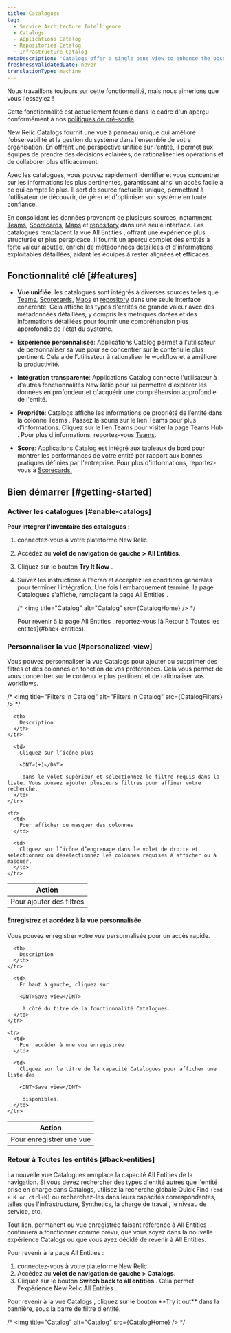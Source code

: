 ```yaml
---
title: Catalogues
tag:
  - Service Architecture Intelligence
  - Catalogs
  - Applications Catalog
  - Repositories Catalog
  - Infrastructure Catalog
metaDescription: 'Catalogs offer a single pane view to enhance the observability and management of software systems in your organization. The unified view of system entities facilitates well-informed decision-making, streamlined operations, and improved collaboration across teams.'
freshnessValidatedDate: never
translationType: machine
---
```


<Callout title="Aperçu">
  Nous travaillons toujours sur cette fonctionnalité, mais nous aimerions que vous l&apos;essayiez !

  Cette fonctionnalité est actuellement fournie dans le cadre d&apos;un aperçu conformément à nos [politiques de pré-sortie](/docs/licenses/license-information/referenced-policies/new-relic-pre-release-policy/).
</Callout>

New Relic Catalogs fournit une vue à panneau unique qui améliore l&apos;observabilité et la gestion du système dans l&apos;ensemble de votre organisation. En offrant une perspective unifiée sur l’entité, il permet aux équipes de prendre des décisions éclairées, de rationaliser les opérations et de collaborer plus efficacement.

Avec les catalogues, vous pouvez rapidement identifier et vous concentrer sur les informations les plus pertinentes, garantissant ainsi un accès facile à ce qui compte le plus. Il sert de source factuelle unique, permettant à l&apos;utilisateur de découvrir, de gérer et d&apos;optimiser son système en toute confiance.

En consolidant les données provenant de plusieurs sources, notamment <DNT>[Teams](/docs/service-architecture-intelligence/teams/teams)</DNT>, <DNT>[Scorecards](/docs/service-architecture-intelligence/scorecards/getting-started)</DNT>, <DNT>[Maps](/docs/service-architecture-intelligence/maps/advanced-maps/)</DNT> et <DNT>[repository](/docs/codestream/observability/repo-association/)</DNT> dans une seule interface. Les catalogues remplacent la vue <DNT>All Entities</DNT> , offrant une expérience plus structurée et plus perspicace. Il fournit un aperçu complet des entités à forte valeur ajoutée, enrichi de métadonnées détaillées et d&apos;informations exploitables détaillées, aidant les équipes à rester alignées et efficaces.

## Fonctionnalité clé [#features]

* **Vue unifiée**: les catalogues sont intégrés à diverses sources telles que <DNT>[Teams](/docs/service-architecture-intelligence/teams/teams)</DNT>, <DNT>[Scorecards](/docs/service-architecture-intelligence/scorecards/getting-started)</DNT>, <DNT>[Maps](/docs/service-architecture-intelligence/maps/advanced-maps/)</DNT> et <DNT>[repository](/docs/codestream/observability/repo-association/)</DNT> dans une seule interface cohérente. Cela affiche les types d&apos;entités de grande valeur avec des métadonnées détaillées, y compris les métriques dorées et des informations détaillées pour fournir une compréhension plus approfondie de l&apos;état du système.

* **Expérience personnalisée**: <DNT>Applications Catalog</DNT> permet à l&apos;utilisateur de personnaliser sa vue pour se concentrer sur le contenu le plus pertinent. Cela aide l’utilisateur à rationaliser le workflow et à améliorer la productivité.

* **Intégration transparente**: <DNT>Applications Catalog</DNT> connecte l&apos;utilisateur à d&apos;autres fonctionnalités New Relic pour lui permettre d&apos;explorer les données en profondeur et d&apos;acquérir une compréhension approfondie de l&apos;entité.

* **Propriété**: <DNT>Catalogs</DNT> affiche les informations de propriété de l’entité dans la colonne <DNT>Teams</DNT> . Passez la souris sur le lien <DNT>Teams</DNT> pour plus d&apos;informations. Cliquez sur le lien <DNT>Teams</DNT> pour visiter la page <DNT>Teams Hub</DNT> . Pour plus d&apos;informations, reportez-vous <DNT>[Teams](/docs/service-architecture-intelligence/teams/teams)</DNT>.

* **<DNT>Score</DNT>**: <DNT>Applications Catalog</DNT> est intégré aux tableaux de bord pour montrer les performances de votre entité par rapport aux bonnes pratiques définies par l&apos;entreprise. Pour plus d&apos;informations, reportez-vous à <DNT>[Scorecards.](/docs/service-architecture-intelligence/scorecards/getting-started)</DNT>

## Bien démarrer [#getting-started]

### Activer les catalogues [#enable-catalogs]

**Pour intégrer l&apos;inventaire des catalogues :**

1. connectez-vous à votre plateforme New Relic.

2. Accédez au **volet de navigation de gauche &gt; All Entities**.

3. Cliquez sur le bouton **Try It Now** .

4. Suivez les instructions à l’écran et acceptez les conditions générales pour terminer l’intégration. Une fois l&apos;embarquement terminé, la page Catalogues s&apos;affiche, remplaçant la page <DNT>All Entities</DNT> .

   /\* &lt;img title=&quot;Catalog&quot; alt=&quot;Catalog&quot; src=\{CatalogHome} /&gt; \*/

   <Callout variant="tip" title="Conseil">
     Pour revenir à la page <DNT>All Entities</DNT> , reportez-vous [à Retour à Toutes les entités](#back-entities).
   </Callout>

### Personnaliser la vue [#personalized-view]

Vous pouvez personnaliser la vue <DNT>Catalogs</DNT> pour ajouter ou supprimer des filtres et des colonnes en fonction de vos préférences. Cela vous permet de vous concentrer sur le contenu le plus pertinent et de rationaliser vos workflows.

/\* &lt;img title=&quot;Filters in Catalog&quot; alt=&quot;Filters in Catalog&quot; src=\{CatalogFilters} /&gt; \*/

<table>
  <thead>
    <tr>
      <th>
        Action
      </th>

      <th>
        Description
      </th>
    </tr>
  </thead>

  <tbody>
    <tr>
      <td>
        Pour ajouter des filtres
      </td>

      <td>
        Cliquez sur l’icône plus 

        <DNT>(+)</DNT>

         dans le volet supérieur et sélectionnez le filtre requis dans la liste. Vous pouvez ajouter plusieurs filtres pour affiner votre recherche.
      </td>
    </tr>

    <tr>
      <td>
        Pour afficher ou masquer des colonnes
      </td>

      <td>
        Cliquez sur l’icône d’engrenage dans le volet de droite et sélectionnez ou désélectionnez les colonnes requises à afficher ou à masquer.
      </td>
    </tr>
  </tbody>
</table>

#### Enregistrez et accédez à la vue personnalisée

Vous pouvez enregistrer votre vue personnalisée pour un accès rapide.

<table>
  <thead>
    <tr>
      <th>
        Action
      </th>

      <th>
        Description
      </th>
    </tr>
  </thead>

  <tbody>
    <tr>
      <td>
        Pour enregistrer une vue
      </td>

      <td>
        En haut à gauche, cliquez sur 

        <DNT>Save view</DNT>

         à côté du titre de la fonctionnalité Catalogues.
      </td>
    </tr>

    <tr>
      <td>
        Pour accéder à une vue enregistrée
      </td>

      <td>
        Cliquez sur le titre de la capacité Catalogues pour afficher une liste des 

        <DNT>Save view</DNT>

         disponibles.
      </td>
    </tr>
  </tbody>
</table>

### Retour à Toutes les entités [#back-entities]

La nouvelle vue Catalogues remplace la capacité <DNT>All Entities</DNT> de la navigation. Si vous devez rechercher des types d&apos;entité autres que l&apos;entité prise en charge dans <DNT>Catalogs</DNT>, utilisez la recherche globale <DNT>Quick Find `(cmd + K or ctrl+K)`</DNT> ou recherchez-les dans leurs capacités correspondantes, telles que l&apos;infrastructure, Synthetics, la charge de travail, le niveau de service, etc.

<Callout variant="tip" title="Conseil">
  Tout lien, permanent ou vue enregistrée faisant référence à <DNT>All Entities</DNT> continuera à fonctionner comme prévu, que vous soyez dans la nouvelle expérience <DNT>Catalogs</DNT> ou que vous ayez décidé de revenir à <DNT>All Entities</DNT>.
</Callout>

Pour revenir à la page <DNT>All Entities</DNT> :

1. connectez-vous à votre plateforme New Relic.
2. Accédez au **volet de navigation de gauche &gt; Catalogs**.
3. Cliquez sur le bouton <DNT>**Switch back to all entities**</DNT> . Cela permet l&apos;expérience New Relic <DNT>All Entities</DNT> .

<Callout variant="tip" title="Conseil">
  Pour revenir à la vue <DNT>Catalogs</DNT> , cliquez sur le bouton <DNT>**Try it out**</DNT> dans la bannière, sous la barre de filtre d&apos;entité.
</Callout>

/\* &lt;img title=&quot;Catalog&quot; alt=&quot;Catalog&quot; src=\{CatalogHome} /&gt; \*/